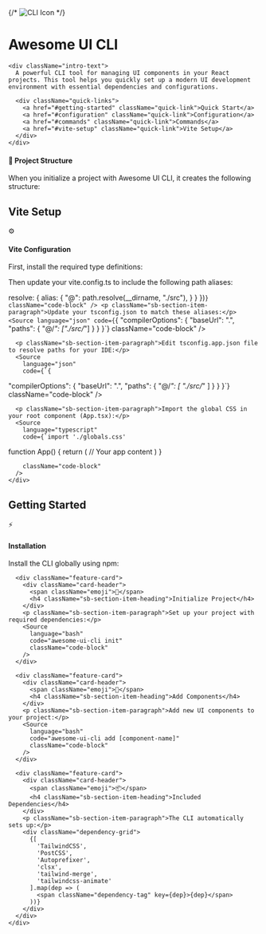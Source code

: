 
<Meta title="Awesome UI CLI" />

<div className="sb-container">
  <div className='sb-section-title'>
    <div className="header-wrapper">
      {/* <img src="/cli-icon.svg" alt="CLI Icon" className="header-icon" /> */}
      <h1>Awesome UI CLI</h1>
    </div>

    <div className="intro-text">
      A powerful CLI tool for managing UI components in your React projects. This tool helps you quickly set up a modern UI development environment with essential dependencies and configurations.

      <div className="quick-links">
        <a href="#getting-started" className="quick-link">Quick Start</a>
        <a href="#configuration" className="quick-link">Configuration</a>
        <a href="#commands" className="quick-link">Commands</a>
        <a href="#vite-setup" className="quick-link">Vite Setup</a>
      </div>
    </div>

  </div>

  <div className="sb-section">
    <div className="sb-section-item">
      <div className="feature-card">
        <h4 className="sb-section-item-heading">📁 Project Structure</h4>
        <p className="sb-section-item-paragraph">When you initialize a project with Awesome UI CLI, it creates the following structure:</p>
        <Source 
          language="bash" 
          code={`src/
  ├── components/
  │   └── ui/         # Your UI components
  └── lib/
      └── utils.ts    # Utility functions`}
          className="code-block"
        />
      </div>
    </div>
  </div>
</div>

<div className="sb-container">
  <div className='sb-section-title'>
    <h2 id="vite-setup">Vite Setup</h2>
  </div>

  <div className="sb-section">
    <div className="feature-card">
      <div className="card-header">
        <span className="emoji">⚙️</span>
        <h4 className="sb-section-item-heading">Vite Configuration</h4>
      </div>
      <p className="sb-section-item-paragraph">First, install the required type definitions:</p>
      <Source
        language="bash"
        code="npm install -D @types/node"
        className="code-block"
      />
      <p className="sb-section-item-paragraph">Then update your vite.config.ts to include the following path aliases:</p>
      <Source
        language="typescript"
        code={`import path from 'path'

  resolve: {
    alias: {
      "@": path.resolve(__dirname, "./src"),
    }
  }
})`}
        className="code-block"
      />
      <p className="sb-section-item-paragraph">Update your tsconfig.json to match these aliases:</p>
      <Source
        language="json"
        code={`{
  "compilerOptions": {
    "baseUrl": ".",
    "paths": {
      "@/*": ["./src/*"]
    }
  }
}`}
        className="code-block"
      />

      <p className="sb-section-item-paragraph">Edit tsconfig.app.json file to resolve paths for your IDE:</p>
      <Source
        language="json"
        code={`{
  "compilerOptions": {
    "baseUrl": ".",
    "paths": {
      "@/*": [
        "./src/*"
      ]
    }
  }
}`}
        className="code-block"
      />

      <p className="sb-section-item-paragraph">Import the global CSS in your root component (App.tsx):</p>
      <Source
        language="typescript"
        code={`import './globals.css'

function App() {
  return (
    // Your app content
  )
}

        className="code-block"
      />
    </div>
  </div>
</div>

<div className="sb-container">
  <div className='sb-section-title'>
    <h2 id="getting-started">Getting Started</h2>
  </div>

  <div className="sb-section">
    <div className="sb-features-grid">
      <div className="feature-card">
        <div className="card-header">
          <span className="emoji">⚡</span>
          <h4 className="sb-section-item-heading">Installation</h4>
        </div>
        <p className="sb-section-item-paragraph">Install the CLI globally using npm:</p>
        <Source 
          language="bash" 
          code="npm install -g awesome-ui-cli" 
          className="code-block"
        />
      </div>

      <div className="feature-card">
        <div className="card-header">
          <span className="emoji">🚀</span>
          <h4 className="sb-section-item-heading">Initialize Project</h4>
        </div>
        <p className="sb-section-item-paragraph">Set up your project with required dependencies:</p>
        <Source
          language="bash"
          code="awesome-ui-cli init"
          className="code-block"
        />
      </div>

      <div className="feature-card">
        <div className="card-header">
          <span className="emoji">🧱</span>
          <h4 className="sb-section-item-heading">Add Components</h4>
        </div>
        <p className="sb-section-item-paragraph">Add new UI components to your project:</p>
        <Source
          language="bash"
          code="awesome-ui-cli add [component-name]"
          className="code-block"
        />
      </div>

      <div className="feature-card">
        <div className="card-header">
          <span className="emoji">📦</span>
          <h4 className="sb-section-item-heading">Included Dependencies</h4>
        </div>
        <p className="sb-section-item-paragraph">The CLI automatically sets up:</p>
        <div className="dependency-grid">
          {[
            'TailwindCSS',
            'PostCSS',
            'Autoprefixer',
            'clsx',
            'tailwind-merge',
            'tailwindcss-animate'
          ].map(dep => (
            <span className="dependency-tag" key={dep}>{dep}</span>
          ))}
        </div>
      </div>
    </div>
  </div>
</div>

<style>
  {`
  .sb-container {
    margin-bottom: 48px;
    max-width: 1200px;
    margin: 0 auto 48px;
  }

  .header-wrapper {
    display: flex;
    align-items: center;
    gap: 16px;
    margin-bottom: 24px;
  }

  .header-icon {
    width: 48px;
    height: 48px;
  }

  .intro-text {
    font-size: 1.2rem;
    line-height: 1.6;
    color: #666;
    margin-bottom: 32px;
  }

  .quick-links {
    display: flex;
    gap: 16px;
    margin-top: 24px;
  }

  .quick-link {
    padding: 8px 16px;
    background: #f0f0f0;
    border-radius: 20px;
    color: #333;
    text-decoration: none;
    transition: all 0.2s;
  }

  .quick-link:hover {
    background: #e0e0e0;
    transform: translateY(-1px);
  }

  .feature-card {
    background: white;
    border-radius: 12px;
    padding: 24px;
    box-shadow: 0 4px 6px rgba(0, 0, 0, 0.1);
    transition: transform 0.2s;
  }

 

  .card-header {
    display: flex;
    align-items: center;
    gap: 12px;
    margin-bottom: 16px;
  }

  .emoji {
    font-size: 24px;
  }

  .code-block {
    margin: 16px 0;
    border-radius: 8px;
    position: relative;
  }

  .copy-hint {
    text-align: center;
    font-size: 0.8rem;
    color: #666;
    margin-top: 8px;
  }

  .dependency-grid {
    display: grid;
    grid-template-columns: repeat(auto-fill, minmax(120px, 1fr));
    gap: 8px;
    margin-top: 16px;
  }

  .dependency-tag {
    background: #f0f0f0;
    padding: 6px 12px;
    border-radius: 16px;
    font-size: 0.9rem;
    text-align: center;
    color: #333;
  }

  .sb-section {
    width: 100%;
  }

  .sb-features-grid {
    display: grid;
    grid-template-columns: repeat(2, 1fr);
    gap: 32px;
  }

  @media screen and (max-width: 768px) {
    .sb-features-grid {
      grid-template-columns: 1fr;
    }
    
    .quick-links {
      flex-direction: column;
    }
    
    .quick-link {
      text-align: center;
    }
  }
`}
</style>
